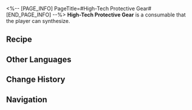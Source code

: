 <%-- [PAGE_INFO]
PageTitle=#High-Tech Protective Gear#
[END_PAGE_INFO] --%>
{{Consumable Infobox
|id          = 402005
|image       = Item High-Tech Protective Gear.png
|type        = Defense Consumables
|rarity      = 3
|effect      = Upon use, increases DEF of all allies by 15% and enhances the max DMG that can be absorbed by Shields cast on allies by 18% in the next battle.
|description = High-Tech protective gear developed by the Intelligentsia Guild. It keeps the most vulnerable parts of your body from harm and converts the impact into energy used to charge the gear, making it fit for prolonged combat operations.<br />The prototypes of this model were distributed in small numbers among the Armed Archaeologists, allowing the Guild to collect large amounts of data to help improve the model. The Interastral Peace Corporation was tasked to sell it on the retail market.
|effectType  = 
|effectType2 = 
|effectType3 = 
|recipe      = {{cx|Source missing}}
|source1     = [[Omni-Synthesizer]]
|source2     = 
|source3     = 
}}
{{Description|''"When can we get our hands on the upgraded model?"''<br />''"Soon, my scholars...! You're gonna have to make do with Disposable Shields for the time being."''}}
'''High-Tech Protective Gear''' is a consumable that the player can synthesize.

==Recipe==
{{Recipe
|type                               = Synthesis
|group                              = Consumable
|Metal                              = 3
|Mechanical Parts                   = 3
|Preservation Construction Material = 2
|sort                               = Metal;Mechanical Parts;Preservation Construction Material
}}

==Other Languages==
{{Other Languages
|en   = High-Tech Protective Gear
|zhs  = 科技护具
|zht  = 科技護具
|ja   = ハイテク防具
|ko   = 첨단 방어구
|es   = Protección avanzada
|fr   = Équipement de protection de pointe
|ru   = Высокотехнологичное защитное снаряжение
|th   = High-Tech Protective Gear
|vi   = Đồ Bảo Vệ Công Nghệ Cao
|de   = Schutzausrüstung mit Hightech
|id   = High-Tech Protective Gear
|pt   = Equipamento de Proteção Tecnológico
}}

==Change History==
{{Change History|1.0}}

==Navigation==
{{Consumable Navbox}}
